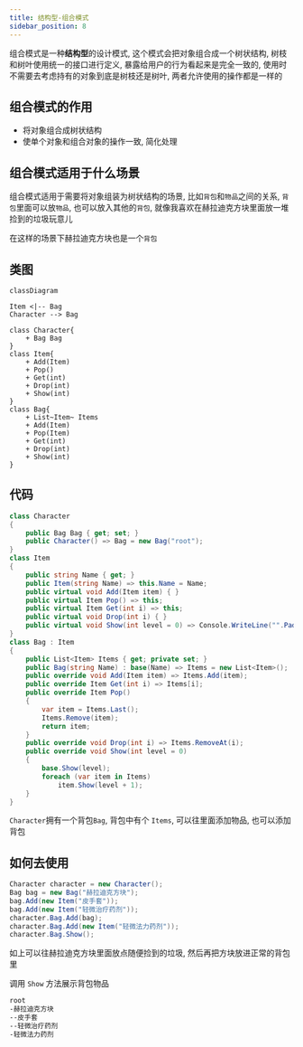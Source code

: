 ```yaml
---
title: 结构型-组合模式
sidebar_position: 8
---
```


组合模式是一种**结构型**的设计模式, 这个模式会把对象组合成一个树状结构, 树枝和树叶使用统一的接口进行定义, 暴露给用户的行为看起来是完全一致的, 使用时不需要去考虑持有的对象到底是树枝还是树叶, 两者允许使用的操作都是一样的

## 组合模式的作用

* 将对象组合成树状结构
* 使单个对象和组合对象的操作一致, 简化处理

## 组合模式适用于什么场景

组合模式适用于需要将对象组装为树状结构的场景, 比如`背包`和`物品`之间的关系, `背包`里面可以放`物品`, 也可以放入其他的`背包`, 就像我喜欢在赫拉迪克方块里面放一堆捡到的垃圾玩意儿

在这样的场景下赫拉迪克方块也是一个`背包`

## 类图

```mermaid
classDiagram

Item <|-- Bag 
Character --> Bag

class Character{
    + Bag Bag
}
class Item{
    + Add(Item)
    + Pop()
    + Get(int)
    + Drop(int)
    + Show(int)
}
class Bag{
    + List~Item~ Items
    + Add(Item)
    + Pop(Item)
    + Get(int)
    + Drop(int)
    + Show(int)
}
```

## 代码

```csharp
class Character
{
    public Bag Bag { get; set; }
    public Character() => Bag = new Bag("root");
}
class Item
{
    public string Name { get; }
    public Item(string Name) => this.Name = Name;
    public virtual void Add(Item item) { }
    public virtual Item Pop() => this;
    public virtual Item Get(int i) => this;
    public virtual void Drop(int i) { }
    public virtual void Show(int level = 0) => Console.WriteLine("".PadLeft(level, '-') + Name);
}
class Bag : Item
{
    public List<Item> Items { get; private set; }
    public Bag(string Name) : base(Name) => Items = new List<Item>();
    public override void Add(Item item) => Items.Add(item);
    public override Item Get(int i) => Items[i];
    public override Item Pop()
    {
        var item = Items.Last();
        Items.Remove(item);
        return item;
    }
    public override void Drop(int i) => Items.RemoveAt(i);
    public override void Show(int level = 0)
    {
        base.Show(level);
        foreach (var item in Items)
            item.Show(level + 1);
    }
}
```

`Character`拥有一个背包`Bag`, 背包中有个 `Items`, 可以往里面添加物品, 也可以添加背包


## 如何去使用

```csharp
Character character = new Character();
Bag bag = new Bag("赫拉迪克方块");
bag.Add(new Item("皮手套"));
bag.Add(new Item("轻微治疗药剂"));
character.Bag.Add(bag);
character.Bag.Add(new Item("轻微法力药剂"));
character.Bag.Show();
```

如上可以往赫拉迪克方块里面放点随便捡到的垃圾, 然后再把方块放进正常的背包里

调用 `Show` 方法展示背包物品


```txt
root
-赫拉迪克方块
--皮手套
--轻微治疗药剂
-轻微法力药剂
```
